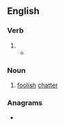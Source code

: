 ==English==

===Verb===
{{head|en|verb form}}

# {{present participle of|en|prate|nocat=1}}
#* {{RQ:KJV|Proverbs|10|8|passage=The wise in heart will receive commandments: but a '''prating''' fool shall fall.}}

===Noun===
{{en-noun}}

# [[foolish]] [[chatter]]

===Anagrams===
* {{anagrams|en|a=aginprt|parting|rapting|tarping|traping|tripang}}